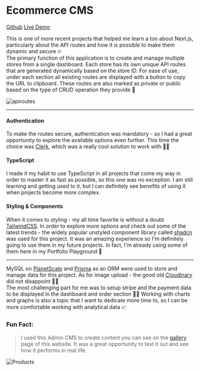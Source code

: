 
# Ecommerce CMS

[<span className="inline-flex items-center mr-2"><Github /> Github</span>](https://github.com/fotyG/ecommerce-admin-new)
[<span className="inline-flex items-center"><ExternalLink /> Live Demo</span>](https://ecommerce-admin-new.vercel.app/)

This is one of more recent projects that helped me learn a ton about Next.js, particularly about the API routes and how it is possible to make them dynamic and secure 🔥  
The primary function of this application is to create and manage multiple stores from a single dashboard. Each store has its own unique API routes that are generated dynamically based on the store ID. For ease of use, under each section all existing routes are displayed with a button to copy the URL to clipboard. These routes are also marked as private or public based on the type of CRUD operation they provide 🌟

![apiroutes](/images/blog/admin-cms/admincms1.jpg)

---

#### Authentication

To make the routes secure, authentication was mandatory - so I had a great opportunity to explore the available options even further. This time the choice was [Clerk](https://clerk.com/), which was a really cool solution to work with 🙏🏽

#### TypeScript

I made it my habit to use TypeScript in all projects that come my way in order to master it as fast as possible, so this one was no exception. I am still learning and getting used to it, but I can definitely see benefits of using it when projects become more complex.

#### Styling & Components

When it comes to styling - my all time favorite is without a doubt [TailwindCSS](https://tailwindcss.com/). In order to explore more options and check out some of the latest trends - the widely popular unstyled component library called [shadcn](https://ui.shadcn.com/) was used for this project. It was an amazing experience so I'm definitely going to use them in my future projects. In fact, I'm already using some of them here in my Portfolio Playground 🎉

---

MySQL on [PlanetScale](https://planetscale.com/) and [Prisma](https://www.prisma.io/) as an ORM were used to store and manage data for this project. As for image upload - the good old [Cloudinary](https://cloudinary.com/) did not disappoint 🙌🏽  
The most challenging part for me was to setup stripe and the payment data to be displayed in the dashboard and order section 💪🏽 Working with charts and graphs is also a topic that I want to dedicate more time to, so I can be more comfortable working with analytical data 📈

### Fun Fact:

> I used this Admin CMS to create content you can see on the [gallery](https://playground-portfolio.vercel.app/gallery) page of this website. It was a great opportunity to test it out and see how it performs in real life.

![Products](/images/blog/admin-cms/admincms2.jpg)
